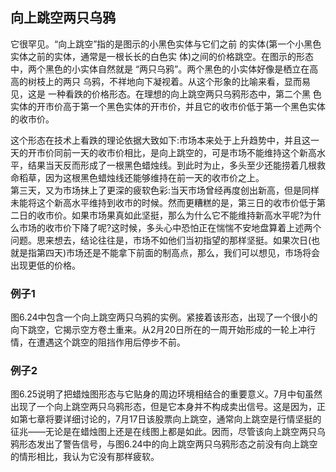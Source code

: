 
## 向上跳空两只乌鸦
它很罕见。“向上跳空”指的是图示的小黑色实体与它们之前 的实体(第一个小黑色实体之前的实体，通常是一根长长的白色实 体)之间的价格跳空。在图示的形态中，两个黑色的小实体自然就是 “两只乌鸦”。两个黑色的小实体好像是栖立在高高的树枝上的两只 乌鸦，不祥地向下凝视着。从这个形象的比喻来看，显而易见，这是 一种看跌的价格形态。在理想的向上跳空两只乌鸦形态中，第二个黑 色实体的开市价高于第一个黑色实体的开市价，并且它的收市价低于第一个黑色实体的收市价。

<ImageRender alt='test1' width='auto' height='auto' path='/candleTech/15-twoCrows.png' />

这个形态在技术上看跌的理论依据大致如下:市场本来处于上升趋势中，并且这一天的开市价同前一天的收市价相比，是向上跳空的，可是市场不能维持这个新高水平，结果当天反而形成了一根黑色蜡烛线。到此时为止，多头至少还能捞着几根救命稻草，因为这根黑色蜡烛线还能够维持在前一天的收市价之上。<br/>
第三天，又为市场抹上了更深的疲软色彩:当天市场曾经再度创出新高，但是同样未能将这个新高水平维持到收市的时候。然而更糟糕的是，第三日的收市价低于第二日的收市价。如果市场果真如此坚挺，那么为什么它不能维持新高水平呢?为什么市场的收市价下降了呢?这时候，多头心中恐怕正在惴惴不安地盘算着上述两个问题。思来想去，结论往往是，市场不如他们当初指望的那样坚挺。如果次日(也就是指第四天)市场还是不能拿下前面的制高点，那么，我们可以想见，市场将会出现更低的价格。

### 例子1
图6.24中包含一个向上跳空两只乌鸦的实例。紧接着该形态，出现了一个很小的向下跳空，它揭示空方卷土重来。从2月20日所在的一周开始形成的一轮上冲行情，在遭遇这个跳空的阻挡作用后停步不前。
<ImageRender alt='test1' width='auto' height='auto' path='/candleTech/15-twoCrows2.png' />

### 例子2
图6.25说明了把蜡烛图形态与它贴身的周边环境相结合的重要意义。7月中旬虽然出现了一个向上跳空两只乌鸦形态，但是它本身并不构成卖出信号。这是因为，正如第七章将要详细讨论的，7月17日该股票向上跳空，通常向上跳空是行情坚挺的征兆——无论是在蜡烛图上还是在线图上都是如此。因而，尽管该向上跳空两只乌鸦形态发出了警告信号，与图6.24中的向上跳空两只乌鸦形态之前没有向上跳空的情形相比，我认为它没有那样疲软。

<ImageRender alt='test1' width='auto' height='auto' path='/candleTech/15-twoCrows3.png' />